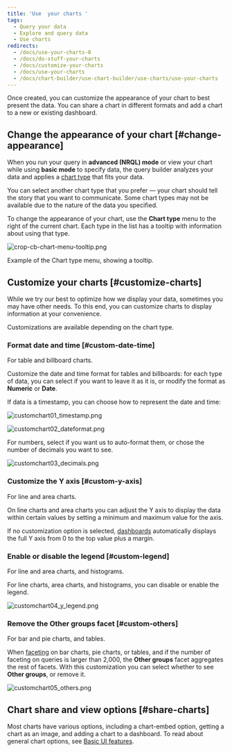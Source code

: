 ```yaml
---
title: 'Use  your charts '
tags:
  - Query your data
  - Explore and query data
  - Use charts
redirects:
  - /docs/use-your-charts-0
  - /docs/do-stuff-your-charts
  - /docs/customize-your-charts
  - /docs/use-your-charts
  - /docs/chart-builder/use-chart-builder/use-charts/use-your-charts
---
```


Once created, you can customize the appearance of your chart to best present the data. You can share a chart in different formats and add a chart to a new or existing dashboard.

## Change the appearance of your chart [#change-appearance]

When you run your query in **advanced (NRQL) mode** or view your chart while using **basic mode** to specify data, the query builder analyzes your data and applies a [chart type](/docs/insights/use-insights-ui/manage-dashboards/insights-chart-types) that fits your data.

You can select another chart type that you prefer — your chart should tell the story that you want to communicate. Some chart types may not be available due to the nature of the data you specified.

To change the appearance of your chart, use the **Chart type** menu to the right of the current chart. Each type in the list has a tooltip with information about using that type.

![crop-cb-chart-menu-tooltip.png](./images/crop-cb-chart-menu-tooltip_0.png "crop-cb-chart-menu-tooltip.png")

<figcaption>
  Example of the Chart type menu, showing a tooltip.
</figcaption>

## Customize your charts [#customize-charts]

While we try our best to optimize how we display your data, sometimes you may have other needs. To this end, you can customize charts to display information at your convenience.

<Callout variant="tip">
  Customizations are available depending on the chart type.
</Callout>

### Format date and time [#custom-date-time]

<Callout variant="tip">
  For table and billboard charts.
</Callout>

Customize the date and time format for tables and billboards: for each type of data, you can select if you want to leave it as it is, or modify the format as **Numeric** or **Date**.

If data is a timestamp, you can choose how to represent the date and time:

![customchart01_timestamp.png](./images/customchart01_timestamp.png "customchart01_timestamp.png")

![customchart02_dateformat.png](./images/customchart02_dateformat.png "customchart02_dateformat.png")

For numbers, select if you want us to auto-format them, or chose the number of decimals you want to see.

![customchart03_decimals.png](./images/customchart03_decimals.png "customchart03_decimals.png")

### Customize the Y axis [#custom-y-axis]

<Callout variant="tip">
  For line and area charts.
</Callout>

On line charts and area charts you can adjust the Y axis to display the data within certain values by setting a minimum and maximum value for the axis.

If no customization option is selected, [dashboards](/docs/query-your-data/explore-query-data/dashboards/introduction-dashboards) automatically displays the full Y axis from 0 to the top value plus a margin.

### Enable or disable the legend [#custom-legend]

<Callout variant="tip">
  For line and area charts, and histograms.
</Callout>

For line charts, area charts, and histograms, you can disable or enable the legend.

![customchart04_y_legend.png](./images/customchart04_y_legend.png "customchart04_y_legend.png")

### Remove the Other groups facet [#custom-others]

<Callout variant="tip">
  For bar and pie charts, and tables.
</Callout>

When [faceting](/docs/query-your-data/explore-query-data/dashboards/filter-new-relic-one-dashboards-facets) on bar charts, pie charts, or tables, and if the number of faceting on queries is larger than 2,000, the **Other groups** facet aggregates the rest of facets. With this customization you can select whether to see **Other groups**, or remove it.

![customchart05_others.png](./images/customchart05_others.png "customchart05_others.png")

## Chart share and view options [#share-charts]

Most charts have various options, including a chart-embed option, getting a chart as an image, and adding a chart to a dashboard. To read about general chart options, see [Basic UI features](/docs/new-relic-one/use-new-relic-one/get-started/new-relic-one-core-ui-components).
